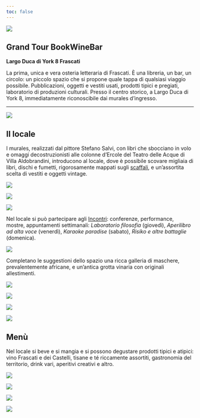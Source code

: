 ```yaml
---
toc: false
---
```


::: grid
::: {.g-col-12 .g-col-md-4}
![](images/immagini_bookwinebar/logo_grandtour_trasparente.png){fig-align="left"}
:::

::: {.g-col-12 .g-col-md-7}
## Grand Tour BookWineBar

**Largo Duca di York 8 Frascati**

La prima, unica e vera osteria letteraria di Frascati. È una libreria, un bar, un circolo: un piccolo spazio che si propone quale tappa di qualsiasi viaggio possibile. Pubblicazioni, oggetti e vestiti usati, prodotti tipici e pregiati, laboratorio di produzioni culturali. Presso il centro storico, a Largo Duca di York 8, immediatamente riconoscibile dai murales d'ingresso.
:::
:::

------------------------------------------------------------------------

![](images/immagini_bookwinebar/Fuorinew.jpeg)

## Il locale

I murales, realizzati dal pittore Stefano Salvi, con libri che sbocciano in volo e omaggi decostruzionisti alle colonne d'Ercole del Teatro delle Acque di Villa Aldobrandini, introducono al locale, dove è possibile scovare migliaia di libri, dischi e fumetti, rigorosamente mappati sugli [scaffali](https://grandtour.shop/catalogo.html), e un'assortita scelta di vestiti e oggetti vintage.

![](images/immagini_bookwinebar/vestiti.jpeg){fig-align="center"}

![](images/immagini_bookwinebar/libreria04.jpeg){fig-align="center"}

![](images/immagini_bookwinebar/_fotolocale/tombola.JPG){fig-align="center"}

Nel locale si può partecipare agli [Incontri](https://grandtour.shop/incontri.html): conferenze, performance, mostre, appuntamenti settimanali: *Laboratorio filosofia* (giovedì), *Aperilibro ad alta voce* (venerdì), *Karaoke paradise* (sabato), *Risiko e altre battaglie* (domenica).

![](images/immagini_bookwinebar/calendario.jpg){fig-align="center"}

Completano le suggestioni dello spazio una ricca galleria di maschere, prevalentemente africane, e un'antica grotta vinaria con originali allestimenti.

![](images/immagini_bookwinebar/maschere_galleria.jpeg){fig-align="center"}

![](images/immagini_bookwinebar/maschere.jpeg){fig-align="center"}

![](images/immagini_bookwinebar/grotta2.jpeg){fig-align="center"}

![](images/immagini_bookwinebar/libreria08.jpg){fig-align="center"}

## Menù

Nel locale si beve e si mangia e si possono degustare prodotti tipici e atipici: vino Frascati e dei Castelli, tisane e té riccamente assortiti, gastronomia del territorio, drink vari, aperitivi creativi e altro.

![](images/immagini_bookwinebar/menu.jpeg)

![](images/immagini_bookwinebar/menu2.jpg){fig-align="center"}

![](images/immagini_bookwinebar/_fotolocale/317501017_448118890856719_8599531395944977811_n.jpg){fig-align="center"}

![](images/immagini_bookwinebar/banco.jpeg){fig-align="center"}